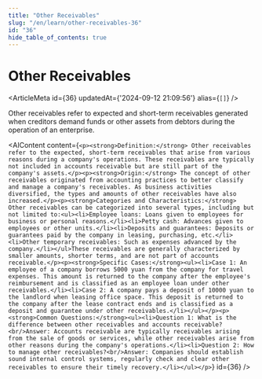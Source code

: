 ```yaml
---
title: "Other Receivables"
slug: "/en/learn/other-receivables-36"
id: "36"
hide_table_of_contents: true
---
```



# Other Receivables

<ArticleMeta id={36} updatedAt={'2024-09-12 21:09:56'} alias={`[]`} />
<div className='border-solid border-b border-t-0 my-4 border-[var(--ifm-color-gray-300)]' />

Other receivables refer to expected and short-term receivables generated when creditors demand funds or other assets from debtors during the operation of an enterprise.

<AIContent content={`<p><strong>Definition:</strong> Other receivables refer to the expected, short-term receivables that arise from various reasons during a company's operations. These receivables are typically not included in accounts receivable but are still part of the company's assets.</p><p><strong>Origin:</strong> The concept of other receivables originated from accounting practices to better classify and manage a company's receivables. As business activities diversified, the types and amounts of other receivables have also increased.</p><p><strong>Categories and Characteristics:</strong> Other receivables can be categorized into several types, including but not limited to:<ul><li>Employee loans: Loans given to employees for business or personal reasons.</li><li>Petty cash: Advances given to employees or other units.</li><li>Deposits and guarantees: Deposits or guarantees paid by the company in leasing, purchasing, etc.</li><li>Other temporary receivables: Such as expenses advanced by the company.</li></ul>These receivables are generally characterized by smaller amounts, shorter terms, and are not part of accounts receivable.</p><p><strong>Specific Cases:</strong><ul><li>Case 1: An employee of a company borrows 5000 yuan from the company for travel expenses. This amount is returned to the company after the employee's reimbursement and is classified as an employee loan under other receivables.</li><li>Case 2: A company pays a deposit of 10000 yuan to the landlord when leasing office space. This deposit is returned to the company after the lease contract ends and is classified as a deposit and guarantee under other receivables.</li></ul></p><p><strong>Common Questions:</strong><ul><li>Question 1: What is the difference between other receivables and accounts receivable?<br/>Answer: Accounts receivable are typically receivables arising from the sale of goods or services, while other receivables arise from other reasons during the company's operations.</li><li>Question 2: How to manage other receivables?<br/>Answer: Companies should establish sound internal control systems, regularly check and clear other receivables to ensure their timely recovery.</li></ul></p>`} id={36} />
